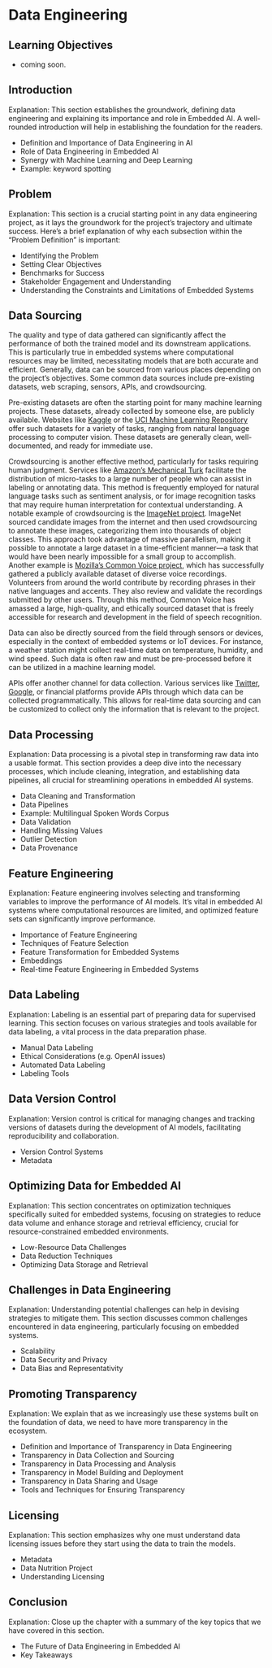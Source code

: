# Data Engineering

::: {.callout-note collapse="true"}
## Learning Objectives

* coming soon.

:::

## Introduction

Explanation: This section establishes the groundwork, defining data engineering and explaining its importance and role in Embedded AI. A well-rounded introduction will help in establishing the foundation for the readers.

- Definition and Importance of Data Engineering in AI
- Role of Data Engineering in Embedded AI
- Synergy with Machine Learning and Deep Learning
- Example: keyword spotting

## Problem

Explanation: This section is a crucial starting point in any data engineering project, as it lays the groundwork for the project's trajectory and ultimate success. Here's a brief explanation of why each subsection within the "Problem Definition" is important:

- Identifying the Problem
- Setting Clear Objectives
- Benchmarks for Success
- Stakeholder Engagement and Understanding
- Understanding the Constraints and Limitations of Embedded Systems
  
## Data Sourcing
The quality and type of data gathered can significantly affect the performance of both the trained model and its downstream applications. This is particularly true in embedded systems where computational resources may be limited, necessitating models that are both accurate and efficient. Generally, data can be sourced from various places depending on the project's objectives. Some common data sources include pre-existing datasets, web scraping, sensors, APIs, and crowdsourcing.

Pre-existing datasets are often the starting point for many machine learning projects. These datasets, already collected by someone else, are publicly available. Websites like [Kaggle](https://www.kaggle.com/) or the [UCI Machine Learning Repository](https://archive.ics.uci.edu/ml/index.php) offer such datasets for a variety of tasks, ranging from natural language processing to computer vision. These datasets are generally clean, well-documented, and ready for immediate use.

Crowdsourcing is another effective method, particularly for tasks requiring human judgment. Services like [Amazon's Mechanical Turk](https://www.mturk.com/) facilitate the distribution of micro-tasks to a large number of people who can assist in labeling or annotating data. This method is frequently employed for natural language tasks such as sentiment analysis, or for image recognition tasks that may require human interpretation for contextual understanding. A notable example of crowdsourcing is the [ImageNet project](http://www.image-net.org/). ImageNet sourced candidate images from the internet and then used crowdsourcing to annotate these images, categorizing them into thousands of object classes. This approach took advantage of massive parallelism, making it possible to annotate a large dataset in a time-efficient manner—a task that would have been nearly impossible for a small group to accomplish. Another example is [Mozilla's Common Voice project](https://commonvoice.mozilla.org/en), which has successfully gathered a publicly available dataset of diverse voice recordings. Volunteers from around the world contribute by recording phrases in their native languages and accents. They also review and validate the recordings submitted by other users. Through this method, Common Voice has amassed a large, high-quality, and ethically sourced dataset that is freely accessible for research and development in the field of speech recognition.

Data can also be directly sourced from the field through sensors or devices, especially in the context of embedded systems or IoT devices. For instance, a weather station might collect real-time data on temperature, humidity, and wind speed. Such data is often raw and must be pre-processed before it can be utilized in a machine learning model.

APIs offer another channel for data collection. Various services like [Twitter](https://developer.twitter.com/en/docs/twitter-api), [Google](https://developers.google.com/products), or financial platforms provide APIs through which data can be collected programmatically. This allows for real-time data sourcing and can be customized to collect only the information that is relevant to the project.


## Data Processing

Explanation: Data processing is a pivotal step in transforming raw data into a usable format. This section provides a deep dive into the necessary processes, which include cleaning, integration, and establishing data pipelines, all crucial for streamlining operations in embedded AI systems.

- Data Cleaning and Transformation
- Data Pipelines
- Example: Multilingual Spoken Words Corpus
- Data Validation
- Handling Missing Values
- Outlier Detection
- Data Provenance


## Feature Engineering

Explanation: Feature engineering involves selecting and transforming variables to improve the performance of AI models. It's vital in embedded AI systems where computational resources are limited, and optimized feature sets can significantly improve performance.

- Importance of Feature Engineering 
- Techniques of Feature Selection 
- Feature Transformation for Embedded Systems
- Embeddings
- Real-time Feature Engineering in Embedded Systems

## Data Labeling

Explanation: Labeling is an essential part of preparing data for supervised learning. This section focuses on various strategies and tools available for data labeling, a vital process in the data preparation phase.

- Manual Data Labeling 
- Ethical Considerations (e.g. OpenAI issues)
- Automated Data Labeling 
- Labeling Tools 

## Data Version Control

Explanation: Version control is critical for managing changes and tracking versions of datasets during the development of AI models, facilitating reproducibility and collaboration.

- Version Control Systems 
- Metadata 

## Optimizing Data for Embedded AI

Explanation: This section concentrates on optimization techniques specifically suited for embedded systems, focusing on strategies to reduce data volume and enhance storage and retrieval efficiency, crucial for resource-constrained embedded environments.

- Low-Resource Data Challenges
- Data Reduction Techniques 
- Optimizing Data Storage and Retrieval 

## Challenges in Data Engineering

Explanation: Understanding potential challenges can help in devising strategies to mitigate them. This section discusses common challenges encountered in data engineering, particularly focusing on embedded systems.

- Scalability 
- Data Security and Privacy 
- Data Bias and Representativity 

## Promoting Transparency

Explanation: We explain that as we increasingly use these systems built on the foundation of data, we need to have more transparency in the ecosystem.

- Definition and Importance of Transparency in Data Engineering
- Transparency in Data Collection and Sourcing
- Transparency in Data Processing and Analysis
- Transparency in Model Building and Deployment
- Transparency in Data Sharing and Usage
- Tools and Techniques for Ensuring Transparency

## Licensing

Explanation: This section emphasizes why one must understand data licensing issues before they start using the data to train the models.

- Metadata
- Data Nutrition Project
- Understanding Licensing 

## Conclusion

Explanation: Close up the chapter with a summary of the key topics that we have covered in this section.

- The Future of Data Engineering in Embedded AI 
- Key Takeaways